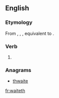 ==English==

===Etymology===
From {{inh|en|enm|waiteth}}, {{m|enm|waiteþ}}, {{m|enm|waitet}}, equivalent to {{suffix|en|wait|eth}}.

===Verb===
{{head|en|verb form}}

# {{en-archaic third-person singular of|wait}}

===Anagrams===
* [[thwaite#English|thwaite]]

[[fr:waiteth]]